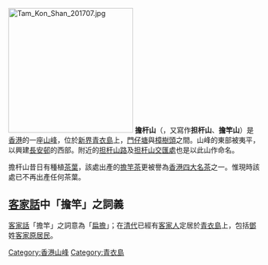 {{noteTA|1=担杆山}}
{{Unreferenced |time=2008-06-15T11:00:54+00:00}}
[[File:Tam_Kon_Shan_201707.jpg|250px]]
'''擔杆山'''（{{lang-en|Tam Kon Shan}}，又寫作'''担杆山'''、'''擔竿山'''）是[[香港|香港]]的一座[[山峰|山峰]]，位於[[新界|新界]][[青衣島|青衣島]]上，[[門仔塘|門仔塘]]與[[樟樹頭|樟樹頭]]之間。山峰的東部被夷平，以興建[[長安邨|長安邨]]的西部。附近的[[担杆山路|担杆山路]]及[[担杆山交匯處|担杆山交匯處]]也是以此山作命名。

擔杆山昔日有種植[[茶葉|茶葉]]，該處出產的[[擔竿茶|擔竿茶]]更被譽為[[香港四大名茶|香港四大名茶]]之一。惟現時該處已不再出產任何茶葉。

==[[客家話|客家話]]中「擔竿」之詞義==
[[客家話|客家話]]「擔竿」之詞意為「[[扁擔|扁擔]]」；在[[清代|清代]]已經有[[客家人|客家人]]定居於[[青衣島|青衣島]]上，包括[[鄧|鄧]]姓[[客家|客家]][[原居民|原居民]]。

{{HK-geo-stub}}

[[Category:香港山峰|Category:香港山峰]]
[[Category:青衣島|Category:青衣島]]
